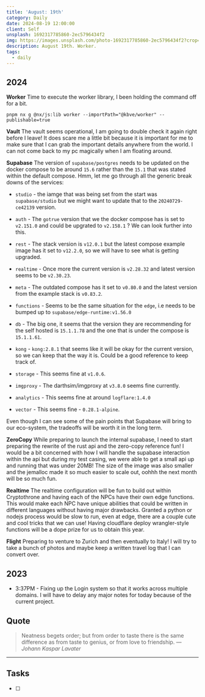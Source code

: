 ```yaml
---
title: 'August: 19th'
category: Daily
date: 2024-08-19 12:00:00
client: Self
unsplash: 1692317785860-2ec5796434f2
img: https://images.unsplash.com/photo-1692317785860-2ec5796434f2?crop=entropy&cs=srgb&fm=jpg&ixid=MnwzNjM5Nzd8MHwxfHJhbmRvbXx8fHx8fHx8fDE2ODE3NDg2ODY&ixlib=rb-4.0.3&q=85
description: August 19th. Worker.
tags:
  - daily
---
```



## 2024

**Worker**
Time to execute the worker library, I been holding the command off for a bit.

```shell 
pnpm nx g @nx/js:lib worker --importPath="@kbve/worker" --publishable=true
```

**Vault**
The vault seems operational, I am going to double check it again right before I leave!
It does scare me a little bit because it is important for me to make sure that I can grab the important details anywhere from the world.
I can not come back to my pc magically when I am floating around.


**Supabase**
The version of `supabase/postgres` needs to be updated on the docker compose to be around `15.6` rather than the `15.1` that was stated within the default compose.
Hmm, let me go through all the generic break downs of the services:

- `studio` - the iamge that was being set from the start was `supabase/studio` but we might want to update that to the `20240729-ce42139` version.
- `auth` - The `gotrue` version that we the docker compose has is set to `v2.151.0` and could be upgrated to `v2.158.1` ? We can look further into this.
- `rest` - The stack version is `v12.0.1` but the latest compose example image has it set to `v12.2.0`, so we will have to see what is getting upgraded.
- `realtime` - Once more the current version is `v2.28.32` and latest version seems to be `v2.30.23`.
- `meta` - The outdated compose has it set to `v0.80.0` and the latest version from the example stack is `v0.83.2`.
- `functions` - Seems to be the same situation for the `edge`, i.e needs to be bumped up to `supabase/edge-runtime:v1.56.0`
- `db` - The big one, it seems that the version they are recommending for the self hosted is `15.1.1.78` and the one that is under the compose is `15.1.1.61`.


- `kong` - `kong:2.8.1` that seems like it will be okay for the current version, so we can keep that the way it is. Could be a good reference to keep track of.
- `storage` - This seems fine at `v1.0.6`.
- `imgproxy` - The darthsim/imgproxy at `v3.8.0` seems fine currently.
- `analytics` - This seems fine at around `logflare:1.4.0`
- `vector` - This seems fine - `0.28.1-alpine`.

Even though I can see some of the pain points that Supabase will bring to our eco-system, the tradeoffs will be worth it in the long term.

**ZeroCopy**
While preparing to launch the internal supabase, I need to start preparing the rewrite of the rust api and the zero-copy reference fun!
I would be a bit concerned with how I will handle the supabase interaction within the api but during my test casing, we were able to get a small api up and running that was under 20MB!
The size of the image was also smaller and the jemalloc made it so much easier to scale out, oohhh the next month will be so much fun.

**Realtime**
The realtime configuration will be fun to build out within Cryptothrone and having each of the NPCs have their own edge functions.
This would make each NPC have unique abilities that could be written in different languages without having major drawbacks.
Granted a python or nodejs process would be slow to run, even at edge, there are a couple cute and cool tricks that we can use!
Having cloudflare deploy wrangler-style functions will be a dope prize for us to obtain this year.

**Flight**
Preparing to venture to Zurich and then eventually to Italy!
I will try to take a bunch of photos and maybe keep a written travel log that I can convert over.


## 2023

- 3:37PM - Fixing up the Login system so that it works across multiple domains. I will have to delay any major notes for today because of the current project.


## Quote

> Neatness begets order; but from order to taste there is the same difference as from taste to genius, or from love to friendship.
> — <cite>Johann Kaspar Lavater</cite>

---

## Tasks

- [ ]